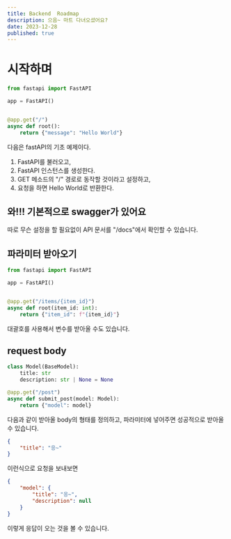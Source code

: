 ```yaml
---
title: Backend  Roadmap
description: 으음~ 마트 다녀오셨어요?
date: 2023-12-28
published: true
---
```


# 시작하며

```python
from fastapi import FastAPI

app = FastAPI()


@app.get("/")
async def root():
    return {"message": "Hello World"}
```

다음은 fastAPI의 기초 예제이다.

1. FastAPI를 불러오고,
2. FastAPI 인스턴스를 생성한다.
3. GET 메소드의 "/" 경로로 동작할 것이라고 설정하고,
4. 요청을 하면 Hello World로 반환한다.

## 와!!! 기본적으로 swagger가 있어요

따로 무슨 설정을 할 필요없이 API 문서를 "/docs"에서 확인할 수 있습니다.

## 파라미터 받아오기

```python
from fastapi import FastAPI

app = FastAPI()


@app.get("/items/{item_id}")
async def root(item_id: int):
    return {"item_id": f"{item_id}"}
```

대괄호를 사용해서 변수를 받아올 수도 있습니다.

## request body

```python
class Model(BaseModel):
    title: str
    description: str | None = None

@app.get("/post")
async def submit_post(model: Model):
    return {"model": model}
```

다음과 같이 받아올 body의 형태를 정의하고,
파라미터에 넣어주면 성공적으로 받아올 수 있습니다.

```json
{
	"title": "응~"
}
```

이런식으로 요청을 보내보면

```json
{
	"model": {
		"title": "응~",
		"description": null
	}
}
```

이렇게 응답이 오는 것을 볼 수 있습니다.